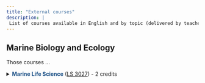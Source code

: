 ```yaml
---
title: "External courses"
description: |
 List of courses available in English and by topic (delivered by teachers at IONTU)
---
```


## Marine Biology and Ecology

Those courses ...

<details>
<summary><span style="color:#1D5287">**Marine Life Science**</span> ([LS 3027]()) - 2 credits</summary>
**Description**: This course introduces all kinds of marine organisms including phytoplankton, zooplankton, marcoagle, invertebrae, vertebrae and various and ecosystem including tidal zones, estuaries, continental shelf, coral reefs, pelgaic ocean, and deep sea. 

**Instructor**: Jen-Chieh SHIAO
</details>
